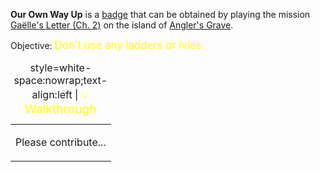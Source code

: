 '''Our Own Way Up''' is a [[Badges|badge]] that can be obtained by playing the mission [[Gaëlle's Letter (Ch. 2)]] on the island of [[Angler's Grave]].

Objective: <big style="color:yellow">Don't use any ladders or ivies.</big>

{| class="mw-collapsible mw-collapsed"
|+ style=white-space:nowrap;text-align:left | <big style="color:yellow">💡 Walkthrough</big>
|-
| Please contribute...
|}